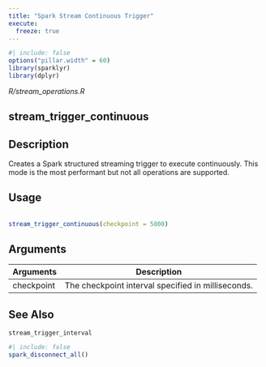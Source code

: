 ```yaml
---
title: "Spark Stream Continuous Trigger"
execute:
  freeze: true
---
```


```r
#| include: false
options("pillar.width" = 60)
library(sparklyr) 
library(dplyr)
```

*R/stream_operations.R*

## stream_trigger_continuous

## Description
 Creates a Spark structured streaming trigger to execute continuously. This mode is the most performant but not all operations are supported. 


## Usage
```r
 
stream_trigger_continuous(checkpoint = 5000) 
```

## Arguments
|Arguments|Description|
|---|---|
| checkpoint | The checkpoint interval specified in milliseconds. |






## See Also
 `stream_trigger_interval` 


```r
#| include: false
spark_disconnect_all()
```
